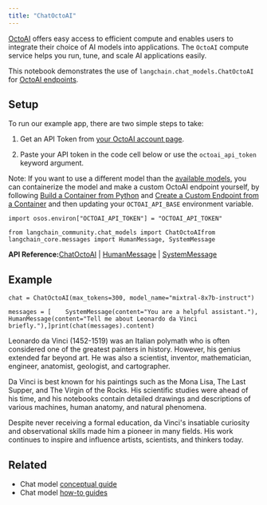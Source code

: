 ```yaml
---
title: "ChatOctoAI"
---
```


[OctoAI](https://docs.octoai.cloud/docs) offers easy access to efficient compute and enables users to integrate their choice of AI models into applications. The `OctoAI` compute service helps you run, tune, and scale AI applications easily.

This notebook demonstrates the use of `langchain.chat_models.ChatOctoAI` for [OctoAI endpoints](https://octoai.cloud/text).

## Setup

To run our example app, there are two simple steps to take:

1. Get an API Token from [your OctoAI account page](https://octoai.cloud/settings).

2. Paste your API token in the code cell below or use the `octoai_api_token` keyword argument.

Note: If you want to use a different model than the [available models](https://octoai.cloud/text?selectedTags=Chat), you can containerize the model and make a custom OctoAI endpoint yourself, by following [Build a Container from Python](https://octo.ai/oss/bring-your-own-model/advanced-build-a-container-from-scratch-in-python) and [Create a Custom Endpoint from a Container](https://octo.ai/oss/bring-your-own-model/create-custom-endpoints-from-a-container/create-custom-endpoints-from-a-container) and then updating your `OCTOAI_API_BASE` environment variable.

```
import osos.environ["OCTOAI_API_TOKEN"] = "OCTOAI_API_TOKEN"
```

```
from langchain_community.chat_models import ChatOctoAIfrom langchain_core.messages import HumanMessage, SystemMessage
```

**API Reference:**[ChatOctoAI](https://python.langchain.com/api_reference/community/chat_models/langchain_community.chat_models.octoai.ChatOctoAI.html) | [HumanMessage](https://python.langchain.com/api_reference/core/messages/langchain_core.messages.human.HumanMessage.html) | [SystemMessage](https://python.langchain.com/api_reference/core/messages/langchain_core.messages.system.SystemMessage.html)

## Example

```
chat = ChatOctoAI(max_tokens=300, model_name="mixtral-8x7b-instruct")
```

```
messages = [    SystemMessage(content="You are a helpful assistant."),    HumanMessage(content="Tell me about Leonardo da Vinci briefly."),]print(chat(messages).content)
```

Leonardo da Vinci (1452-1519) was an Italian polymath who is often considered one of the greatest painters in history. However, his genius extended far beyond art. He was also a scientist, inventor, mathematician, engineer, anatomist, geologist, and cartographer.

Da Vinci is best known for his paintings such as the Mona Lisa, The Last Supper, and The Virgin of the Rocks. His scientific studies were ahead of his time, and his notebooks contain detailed drawings and descriptions of various machines, human anatomy, and natural phenomena.

Despite never receiving a formal education, da Vinci's insatiable curiosity and observational skills made him a pioneer in many fields. His work continues to inspire and influence artists, scientists, and thinkers today.

## Related

* Chat model [conceptual guide](/src/oss/concepts/chat_models)
* Chat model [how-to guides](/src/oss/how_to/#chat-models)
